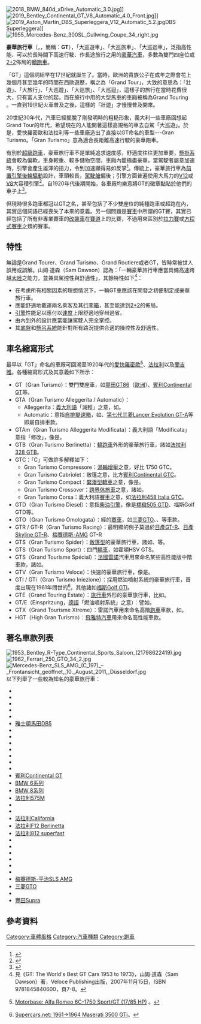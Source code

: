[[File:2018_BMW_840d_xDrive_Automatic_3.0.jpg|thumb]]]]
[[File:2019_Bentley_Continental_GT_V8_Automatic_4.0_Front.jpg|thumb]]]]
[[File:2019_Aston_Martin_DBS_Superleggera_V12_Automatic_5.2.jpg|thumb]]DBS Superleggera]]
[[File:1955_Mercedes-Benz_300SL_Gullwing_Coupe_34_right.jpg|thumb]]

'''豪華旅行車'''（{{lang-en|Grand tourer}}，{{lang-it|Gran turismo}}，簡稱：'''GT'''），「大巡遊車」、「大巡旅車」、「大巡迴車」，泛指高性能、可以於長時間下高速行駛、作長途旅行之用的[[豪華汽車|豪華汽車]]，多數為雙門四座位或[[2+2_(車體風格)|2+2]]佈局的[[轎跑車|轎跑車]]。

「GT」這個詞組早在17世紀就誕生了。當時，歐洲的貴族公子在成年之際會花上幾個月甚至幾年的時間在西歐遊歷，稱之為「Grand Tour」，大致的意思為：「壯遊」、「大旅行」、「大巡遊」、「大巡旅」、「大巡迴」，這樣子的旅行在當時花費很大，只有富人支付的起，而在旅行中用的大型馬車的車廂被稱為Grand Touring 。一直到19世紀火車普及之後，這樣的「壯遊」才慢慢普及開來。

20世紀30年代，汽車已經擺脫了剛發明時的粗糙形象，義大利一些車廠回想起Grand Tour的年代，希望現在的人能開著這樣高規格的車去自駕「大巡遊」。於是，愛快羅密歐和法拉利等一些車廠造出了直接以GT命名的車型---Gran Turismo。「Gran Turismo」意為適合長距離高速行駛的豪華跑車。

有別於[[超級跑車|超級跑車]]，豪華旅行車不是單純追求速度感，舒適度往往更加重要，[[懸掛系統|懸掛系統]]會較為偏軟，車身較重、較多儲物空間，車廂內籠極盡豪華，當駕駛者屬意加速時，引擎會產生雄渾的扭力，令到加速顯得易如反掌<ref name="dawson">{{cite book|url= http://books.google.com/books?id=Fg8SJWuwoRIC&pg=PP10&lpg=PP10&dq=the+ideal+is+of+a+car+with+the+ability+to+cross+a+continent+at+speed+and+in+comfort+yet+provide+driving+thrills+when+demanded |pages=7–8 |title=GT : the world's best GT cars 1953-1973 |first=Sam |last=Dawson |publisher=Veloce |year=2007 |isbn= 9781845840600 |accessdate=16 May 2014}}</ref>。傳統上，豪華旅行車為[[前置引擎|前置引擎]][[後輪驅動|後輪驅動]]設計，車頭較長，[[駕駛艙|駕駛艙]]偏後；引擎方面普遍使用大馬力的[[V12引擎|V12]]或[[V8引擎|V8]]大容積引擎<ref name="motorbase.com">{{cite web |url=http://www.motorbase.com/vehicle/by-id/1634007720/ |title=Alfa Romeo 6C-1750 Sport/GT (17/85 HP) |publisher=motorbase.com |accessdate=16 May 2014 |archive-date=2014-06-30 |archive-url=https://web.archive.org/web/20140630233421/http://motorbase.com/vehicle/by-id/1634007720/ |dead-url=yes }}</ref>。自1920年代後期開始，各車廠均樂意將GT的徽章黏貼於他們的車子上<ref>{{cite web |url=http://www.maserati.com/maserati/en/en/index/models/heritage/Gran-Turismo/m3500-gti.html |title=Maserati 3500 Gti |publisher=Maserati |archiveurl=https://web.archive.org/web/20120306043720/http://www.maserati.com/maserati/en/en/index/models/heritage/Gran-Turismo/m3500-gti.html |archivedate=2012-03-06 |accessdate=16 May 2014 |deadurl=yes }}</ref>。

但現時很多跑車都冠以GT之名，甚至包括了不少雙座位的純種跑車或超跑在內，其實這個詞語已經喪失了本來的意義。另一個問題是[[賽車|賽車]]中所謂的GT賽，其實已經包括了所有非專業賽車的[[改裝車|改裝車]]在[[賽道|賽道]]上的比賽，不過用來區別於[[拉力賽|拉力賽]]或[[方程式賽車|方程式賽車]]之類的賽事。

== 特性 ==
無論是Grand Tourer、Grand Turismo、Grand Routiere或者GT，皆時常被世人誤用或誤解。山姆·道森（Sam Dawson）認為：「一輛豪華旅行車應當具備高速跨越[[大陸|大陸]]之能力，並兼具駕控性與舒適性」，其餘特性如下<ref>見《GT: The World's Best GT Cars 1953 to 1973》，山姆·道森（Sam Dawson）著，Veloce Publishing出版，2007年11月15日，ISBN 9781845840600，頁7-8。</ref>：
* 在考慮所有相關因素的理想情況下，一輛GT車應該在開發之初便制定成豪華旅行車。
* 應能舒適地載運兩名乘客及其[[行李箱|行李箱]]，甚至能達到[[2+2_(車體風格)|2+2]]的佈局。
* [[发动机|引擎]]性能足以應付以[[速度|速度]]上限舒適地穿州過省。
* 由內到外的設計應當能讓駕駛人完全掌控。
* 其[[底盤|底盤]]和[[懸吊系統|懸吊系統]]能針對所有路況提供合適的操控性及舒適性。

== 車名縮寫形式 ==
最早以「GT」命名的車廠可回溯至1920年代的[[阿尔法·罗密欧|愛快羅密歐]]<ref>{{en}}[http://www.motorbase.com/vehicle/profile/alfa-romeo-6c-1750-sportgt-1785-hp/ Motorbase: Alfa Romeo 6C-1750 Sport/GT (17/85 HP)] {{Wayback|url=http://www.motorbase.com/vehicle/profile/alfa-romeo-6c-1750-sportgt-1785-hp/ |date=20140630233421 }}。</ref>、[[法拉利汽車|法拉利]]以及[[蓝旗亚|蘭吉雅]]。各種縮寫形式及其意義如下所示：
* GT（Gran Turismo）：雙門雙座車，如[[豐田86|豐田GT86]]（[[歐洲|歐洲]]）、[[賓利Continental_GT|賓利Continental GT]]等。
* GTA（Gran Turismo Alleggerita / Automatic）：
** Alleggerita：[[義大利語|義大利語]]「減輕」之意，如{{link-en|愛快羅密歐GTA|Alfa Romeo GTA}}。
** Automatic：意指[[自动变速器|自排變速箱]]，如{{link-en|法拉利456|Ferrari 456|法拉利456 GTA}}、[[三菱Lancer_Evolution#（第7代，2001年1月-2003年1月）|第七代三菱Lancer Evolution GT-A]]等即屬自排車款。
* GTAm（Gran Turismo Alleggerita Modificata）：義大利語「Modificata」意指「修改」，像是{{link-en|愛快羅密歐GTA|Alfa Romeo GTA|愛快羅密歐GTAm}}。
* GTB（Gran Turismo Berlinetta）：[[轎跑車|轎跑車]]外形的豪華旅行車，諸如[[法拉利328|法拉利328 GTB]]。
* GTC：「C」可做許多解釋如下：
** Gran Turismo Compressore：[[渦輪增壓器|渦輪增壓]]之意，好比{{link-en|愛快羅密歐6C|Alfa Romeo 6C}} 1750 GTC。
** Gran Turismo Cabriolet：敞篷之意，比方[[賓利Continental_GT|賓利Continental GTC]]。
** Gran Turismo Compact：[[緊湊型轎車|緊湊型轎車]]之意，像是{{link-en|歐寶Astra|Opel Astra|歐寶Astra GTC}}。
** Gran Turismo Crossover：[[跨界休旅車|跨界休旅車]]之意，諸如{{link-en|歐寶Antara|Opel Antara|歐寶Antara GTC}}。
** Gran Turismo Corsa：義大利語[[賽車|賽車]]之意，如[[法拉利458_Italia|法拉利458 Italia GTC]]。
* GTD（Gran Turismo Diesel）：意指[[柴油引擎|柴油引擎]]，像是[[標緻505|標緻505 GTD]]、福斯Golf GTD等。
* GTO（Gran Turismo Omologata）：經{{link-en|法規認證 (賽車)|Homologation (motorsport)|法規認證}}的[[賽車|賽車]]，如[[三菱GTO|三菱GTO]]、{{link-en|龐蒂克GTO|Pontiac GTO}}、{{link-en|法拉利250 GTO|Ferrari 250 GTO}}等車款。
* GTR / GT-R（Gran Turismo Racing）：最明顯的例子莫過於[[日產GT-R|日產GT-R]]、[[日產Skyline_GT-R|日產Skyline GT-R]]、[[梅賽德斯-AMG|梅賽德斯-AMG]] GT-R
* GTS（Gran Turismo Spider）：[[敞篷車|敞篷型]]的豪華旅行車，諸如{{link-en|法拉利348|Ferrari 348|法拉利348 GTS}}、{{link-en|法拉利308 GTB/GTS|Ferrari 308 GTB/GTS|法拉利308 GTS}}等。
* GTS（Gran Turismo Sport）：四門[[轎車|轎車]]，如霍頓HSV GTS。
* GTS（Grand Tourisme Spécial）：[[法國|法國]][[雷諾|雷諾]]汽車用來命名某些高性能版中階車款，諸如{{link-en|雷諾19|Renault 19|雷諾19 GTS}}。
* GTV（Gran Turismo Veloce）：快速的豪華旅行車，像是{{link-en|愛快羅密歐GTV/Spider|Alfa Romeo GTV and Spider|愛快羅密歐GTV6}}。
* GTI / GTi（Gran Turismo Iniezione）：採用燃油噴射系統的豪華旅行車，首度出現在1961年問世的{{link-en|瑪莎拉蒂3500 GT|Maserati 3500 GT|瑪莎拉蒂3500 GTI}}<ref>{{en}}[http://www.supercars.net/cars/4934.html Supercars.net: 1961→1964 Maserati 3500 GTi]。</ref>，其他諸如[[大众高尔夫|福斯Golf GTI]]。
* GTE（Grand Touring Estate）：[[旅行車|旅行車]]外形的豪華旅行車，比如{{link-en|理萊恩特Scimitar|Reliant Scimitar|理萊恩特Scimitar GTE}}。
* GT/E（Einspritzung，[[德語|德語]]「燃油噴射系統」之意）：譬如{{link-en|歐寶Menta|Opel Manta|歐寶Menta GT/E}}。
* GTX（Grand Tourisme Xtreme）：雷諾汽車用來命名高階[[跑車|跑車]]車款，如{{link-en|雷諾21|Renault 21|雷諾21 GTX}}。
* HGT（High Gran Turismo）：[[菲亚特汽车集团|飛雅特汽車]]用來命名高性能車款。

== 著名車款列表 ==
[[File:1953_Bentley_R-Type_Continental_Sports_Saloon_(21798622419).jpg|thumb]]
[[File:1962_Ferrari_250_GTO_34_2.jpg|thumb]]
[[File:Mercedes-Benz_SLS_AMG_(C_197)_–_Frontansicht_geöffnet,_10._August_2011,_Düsseldorf.jpg|thumb]]
以下列舉了一些較為知名的豪華旅行車：
* {{link-en|愛快羅密歐8C Competizione|Alfa Romeo 8C Competizione}}
* {{link-en|愛快羅密歐Montreal|Alfa Romeo Montreal}}
* {{link-en|雅士頓馬田DB2|Aston Martin DB2}}
* {{link-en|雅士頓馬田DB Mark III|Aston Martin DB Mark III}}
* {{link-en|雅士頓馬田DB4|Aston Martin DB4}}
* [[雅士頓馬田DB5|雅士頓馬田DB5]]
* {{link-en|雅士頓馬田DB6|Aston Martin DB6}}
* {{link-en|雅士頓馬田V8|Aston Martin V8}}
* {{link-en|雅士頓馬田DB7|Aston Martin DB7}}
* {{link-en|雅士頓馬田DB9|Aston Martin DB9}}
* {{link-en|雅士頓馬田Vantage|Aston Martin Vantage (2005)}}
* {{link-en|雅士頓馬田DBS V12|Aston Martin DBS V12}}
* {{link-en|雅士頓馬田Vanquish|Aston Martin Vanquish}}
* [[賓利Continental_GT|賓利Continental GT]]
* [[BMW_6系列|BMW 6系列]]
* [[BMW_8系列|BMW 8系列]]
* [[法拉利575M|法拉利575M]]
* {{link-en|法拉利612 Scaglietti|Ferrari 612 Scaglietti}}
* {{link-en|法拉利Daytona|Ferrari Daytona}}
* [[法拉利California|法拉利California]]
* [[法拉利F12_Berlinetta|法拉利F12 Berlinetta]]
* [[法拉利812_superfast|法拉利812 superfast]]
* {{link-en|法拉利FF|Ferrari FF}}
* {{link-en|積架XJS|Jaguar XJS}}
* {{link-en|積架XK|Jaguar XK}}
* {{link-en|瑪莎拉蒂Ghibli|Maserati Ghibli}}
* {{link-en|瑪莎拉蒂GranTurismo|Maserati GranTurismo}}
* {{link-en|梅賽德斯-平治CL系列}}
* [[梅賽德斯-平治SLS_AMG|梅賽德斯-平治SLS AMG]]
* [[三菱GTO|三菱GTO]]
* {{link-en|日產300ZX|Nissan 300ZX}}
* [[豐田Supra|豐田Supra]]

== 參考資料 ==
{{reflist}}

[[Category:車體風格|Category:車體風格]]
[[Category:汽車種類|Category:汽車種類]]
[[Category:跑車|Category:跑車]]